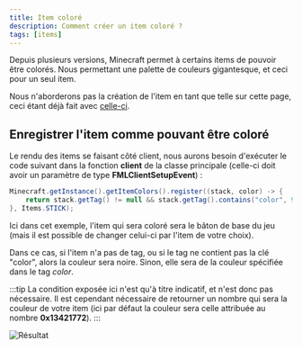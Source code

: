 ```yaml
---
title: Item coloré
description: Comment créer un item coloré ?
tags: [items]
---
```



Depuis plusieurs versions, Minecraft permet à certains items de pouvoir être colorés. Nous permettant une palette de couleurs gigantesque, et ceci pour un seul item.

Nous n'aborderons pas la création de l'item en tant que telle sur cette page, ceci étant déjà fait avec [celle-ci](basic.mdx).

## Enregistrer l'item comme pouvant être coloré

Le rendu des items se faisant côté client, nous aurons besoin d'exécuter le code suivant dans la fonction **client** de la classe principale (celle-ci doit avoir un paramètre de type **FMLClientSetupEvent**) :

```java
Minecraft.getInstance().getItemColors().register((stack, color) -> {
    return stack.getTag() != null && stack.getTag().contains("color", 99) ? stack.getTag().getInt("color") : 0x13421772;
}, Items.STICK);
```

Ici dans cet exemple, l'item qui sera coloré sera le bâton de base du jeu (mais il est possible de changer celui-ci par l'item de votre choix).

Dans ce cas, si l'item n'a pas de tag, ou si le tag ne contient pas la clé "color", alors la couleur sera noire. Sinon, elle sera de la couleur spécifiée dans le tag _color_.

:::tip
La condition exposée ici n'est qu'à titre indicatif, et n'est donc pas nécessaire. Il est cependant nécessaire de retourner un nombre qui sera la couleur de votre item (ici par défaut la couleur sera celle attribuée au nombre **0x13421772**).
:::

<Image alt="Résultat" img={thumbnail} />